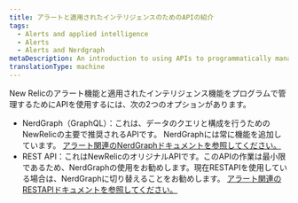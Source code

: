 ```yaml
---
title: アラートと適用されたインテリジェンスのためのAPIの紹介
tags:
  - Alerts and applied intelligence
  - Alerts
  - Alerts and Nerdgraph
metaDescription: An introduction to using APIs to programmatically manage New Relic's alerting and applied intelligence features.
translationType: machine
---
```


New Relicのアラート機能と適用されたインテリジェンス機能をプログラムで管理するためにAPIを使用するには、次の2つのオプションがあります。

* NerdGraph（GraphQL）：これは、データのクエリと構成を行うためのNewRelicの主要で推奨されるAPIです。 NerdGraphには常に機能を追加しています。 [アラート関連のNerdGraphドキュメントを参照してください。](/docs/alerts-applied-intelligence/new-relic-alerts/advanced-alerts/alerts-nerdgraph/nerdgraph-api-examples)
* REST API：これはNewRelicのオリジナルAPIです。このAPIの作業は最小限であるため、NerdGraphの使用をお勧めします。現在RESTAPIを使用している場合は、NerdGraphに切り替えることをお勧めします。 [アラート関連のRESTAPIドキュメントを参照してください。](/docs/alerts-applied-intelligence/new-relic-alerts/advanced-alerts/rest-api-alerts/rest-api-calls-alerts)